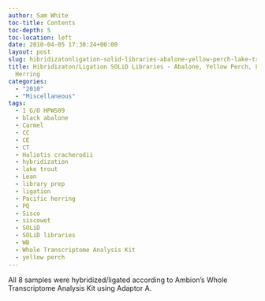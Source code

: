 ```yaml
---
author: Sam White
toc-title: Contents
toc-depth: 5
toc-location: left
date: 2010-04-05 17:30:24+00:00
layout: post
slug: hibridizatonligation-solid-libraries-abalone-yellow-perch-lake-trout-herring
title: Hibridizaton/Ligation SOLiD Libraries - Abalone, Yellow Perch, Lake Trout,
  Herring
categories:
  - "2010"
  - "Miscellaneous"
tags:
  - 1 G/O HPWS09
  - black abalone
  - Carmel
  - CC
  - CE
  - CT
  - Haliotis cracherodii
  - hybridization
  - lake trout
  - Lean
  - library prep
  - ligation
  - Pacific herring
  - PQ
  - Sisco
  - siscowet
  - SOLiD
  - SOLiD libraries
  - WB
  - Whole Transcriptome Analysis Kit
  - yellow perch
---
```


All 8 samples were hybridized/ligated according to Ambion's Whole Transcriptome Analysis Kit using Adaptor A.
